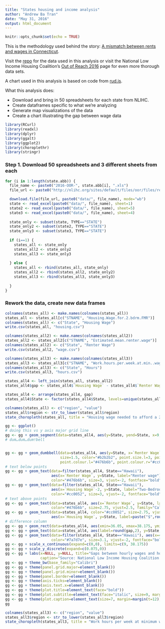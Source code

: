 ```yaml
---
title: "States housing and income analysis"
author: "Andrew Ba Tran"
date: "May 31, 2016"
output: html_document
---
```


```r
knitr::opts_chunk$set(echo = TRUE)
```

This is the methodology used behind the story: [A mismatch between rents and wages in Connecticut](http://trendct.org/2016/05/31/the-increasingly-high-cost-of-housing-in-connecticut/).

Visit the [repo](https://github.com/trendct/data/tree/master/2016/05/housing-income-oor) for the data used in this analysis or visit the National Low Income Housing Coalition's [Out of Reach 2016](http://nlihc.org/oor) page for even more thorough data sets.

A chart used in this analysis is based on code from [rud.is](https://rud.is/b/2016/04/17/ggplot2-exercising-with-ggalt-dumbbells/).

What this analysis does:

* Download and bring in 50 spreadsheets for each state from NLIHC.
* Create dataframes specific to what we're analyzing
* Generate map visualizations of the data
* Create a chart illustrating the gap between wage data

```r
library(RCurl)
library(readxl)
library(dplyr)
library(ggalt)
library(ggplot2)
library(choroplethr)
library(stringr)
```

### Step 1. Download 50 spreadsheets and 3 different sheets from each

```r
for (i in 1:length(state.abb)) {
  file_name <- paste0("2016-OOR-", state.abb[i], ".xls")
  file_url <- paste0("http://nlihc.org/sites/default/files/oor/files/reports/state/", file_name)

  download.file(file_url, paste0("data/", file_name), mode="wb")
  state <- read_excel(paste0("data/", file_name), sheet=1)
  state2 <- read_excel(paste0("data/", file_name), sheet=5)
  state3 <- read_excel(paste0("data/", file_name), sheet=4)
  
  state_only <- subset(state, TYPE=="STATE")
  state_only2 <- subset(state2, TYPE=="STATE")
  state_only3 <- subset(state3, TYPE=="STATE")
  
  if (i==1) {
    states_all <- state_only
    states_all2 <- state_only2
    states_all3 <- state_only3
    
  } else {
    states_all <- rbind(states_all, state_only)
    states_all2 <- rbind(states_all2, state_only2)
    states_all3 <- rbind(states_all3, state_only3)
    
  }
}

```

### Rework the data, create new data frames

```r

colnames(states_all) <- make.names(colnames(states_all))
states_all <- states_all[c("STNAME", "Housing.Wage.for.2.bdrm.FMR")]
colnames(states_all) <- c("State", "Housing Wage")
write.csv(states_all, "housing.csv")

colnames(states_all2) <- make.names(colnames(states_all2))
states_all2 <- states_all2[c("STNAME", "Estimated.mean.renter.wage")]
colnames(states_all2) <- c("State", "Renter Wage")
write.csv(states_all2, "wage.csv")

colnames(states_all3) <- make.names(colnames(states_all3))
states_all3 <- states_all3[c("STNAME", "Work.hours.per.week.at.min..wage.needed.to.afford.1.bdrm.FMR")]
colnames(states_all3) <- c("State", "Hours")
write.csv(states_all3, "hours.csv")

states_all4 <- left_join(states_all, states_all2)
states_all4$gap <- states_all4$`Housing Wage` - states_all4$`Renter Wage`

states_all4 <- arrange(states_all4, gap)
states_all4$State <- factor(states_all4$State, levels=unique(states_all4$State))

```


```r
colnames(states_all) <- c("region", "value")
states_all$region <- str_to_lower(states_all$region)
state_choropleth(states_all, title = "Housing wage needed to afford a 2-bedroom home")
```


```r

gg <- ggplot()
# doing this vs y axis major grid line
gg <- gg + geom_segment(data=states_all4, aes(y=State, yend=State, x=9, xend=35.175), color="#b2b2b2", size=0.15)
# dum…dum…dum!bell


gg <- gg + geom_dumbbell(data=states_all4, aes(y=State, x=`Renter Wage`, xend=`Housing Wage`),
                         size=1.5, color="#b2b2b2", point.size.l=3, point.size.r=3,
                         point.colour.l="#476b6b", point.colour.r="#cc0052")
# text below points
gg <- gg + geom_text(data=filter(states_all4, State=="Hawaii"),
                     aes(x=`Renter Wage`, y=State, label="Renter wage"),
                     color="#476b6b", size=3, vjust=-2, fontface="bold", family="Calibri")
gg <- gg + geom_text(data=filter(states_all4, State=="Hawaii"),
                     aes(x=`Housing Wage`-2, y=State, label="Two-Bedroom housing wage"),
                     color="#cc0052", size=3, vjust=-2, fontface="bold", family="Calibri")
# text above points
gg <- gg + geom_text(data=states_all4, aes(x=`Renter Wage`, y=State, label=paste("$",round(`Renter Wage`,2))),
                     color="#476b6b", size=2.75, vjust=2.5, family="Calibri")
gg <- gg + geom_text(data=states_all4, color="#cc0052", size=2.75, vjust=2.5, family="Calibri",
                     aes(x=`Housing Wage`, y=State, label=paste("$",round(`Housing Wage`, 2))))
# difference column
gg <- gg + geom_rect(data=states_all4, aes(xmin=36.05, xmax=38.175, ymin=-Inf, ymax=Inf), fill="#efefe3")
gg <- gg + geom_text(data=states_all4, aes(label=round(gap,2), y=State, x=37.1125), fontface="bold", size=3, family="Calibri")
gg <- gg + geom_text(data=filter(states_all4, State=="Hawaii"), aes(x=41.1125, y=State, label="Gap"),
                     color="#7a7d7e", size=3.1, vjust=-2, fontface="bold", family="Calibri")
gg <- gg + scale_x_continuous(expand=c(0,0), limits=c(9, 38.175))
gg <- gg + scale_y_discrete(expand=c(0.075,0))
gg <- gg + labs(x=NULL, y=NULL, title="Gaps between hourly wages and housing wages",
                caption="Source: National Low Income Housing Coalition \nAndrew Ba Tran/TrendCT.org")
gg <- gg + theme_bw(base_family="Calibri")
gg <- gg + theme(panel.grid.major=element_blank())
gg <- gg + theme(panel.grid.minor=element_blank())
gg <- gg + theme(panel.border=element_blank())
gg <- gg + theme(axis.ticks=element_blank())
gg <- gg + theme(axis.text.x=element_blank())
gg <- gg + theme(plot.title=element_text(face="bold"))
gg <- gg + theme(plot.subtitle=element_text(face="italic", size=9, margin=margin(b=12)))
gg <- gg + theme(plot.caption=element_text(size=7, margin=margin(t=12), color="#7a7d7e"))
gg

```


```r
colnames(states_all3) <- c("region", "value")
states_all3$region <- str_to_lower(states_all3$region)
state_choropleth(states_all3, title = "Work hours per week at minimum wage needed to afford 1 bedroom")
```